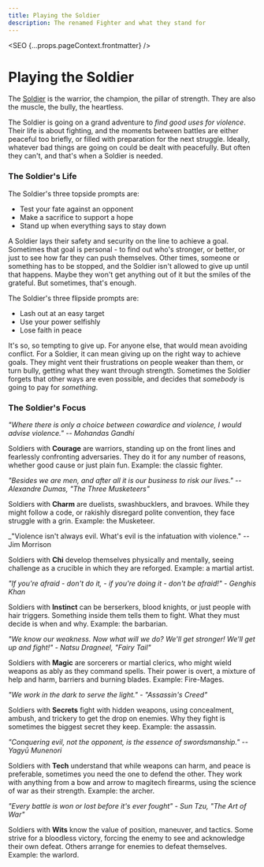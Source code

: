 ```yaml
---
title: Playing the Soldier
description: The renamed Fighter and what they stand for
---
```



<SEO {...props.pageContext.frontmatter} />

# Playing the Soldier

The [Soldier](/cards/soldier) is the warrior, the champion, the pillar of strength. They are also the muscle, the bully, the heartless.

The Soldier is going on a grand adventure to _find good uses for violence_. Their life is about fighting, and the moments between battles are either peaceful too briefly, or filled with preparation for the next struggle. Ideally, whatever bad things are going on could be dealt with peacefully. But often they can't, and that's when a Soldier is needed.

### The Soldier's Life

The Soldier's three topside prompts are:

- Test your fate against an opponent
- Make a sacrifice to support a hope
- Stand up when everything says to stay down

A Soldier lays their safety and security on the line to achieve a goal. Sometimes that goal is personal - to find out who's stronger, or better, or just to see how far they can push themselves. Other times, someone or something has to be stopped, and the Soldier isn't allowed to give up until that happens. Maybe they won't get anything out of it but the smiles of the grateful. But sometimes, that's enough.

The Soldier's three flipside prompts are:

- Lash out at an easy target
- Use your power selfishly
- Lose faith in peace

It's so, so tempting to give up. For anyone else, that would mean avoiding conflict. For a Soldier, it can mean giving up on the right way to achieve goals. They might vent their frustrations on people weaker than them, or turn bully, getting what they want through strength. Sometimes the Soldier forgets that other ways are even possible, and decides that _somebody_ is going to pay for _something_.

### The Soldier's Focus

_"Where there is only a choice between cowardice and violence, I would advise violence." -- Mohandas Gandhi_

Soldiers with **Courage** are warriors, standing up on the front lines and fearlessly confronting adversaries. They do it for any number of reasons, whether good cause or just plain fun. Example: the classic fighter.

_"Besides we are men, and after all it is our business to risk our lives." -- Alexandre Dumas, "The Three Musketeers"_

Soldiers with **Charm** are duelists, swashbucklers, and bravoes. While they might follow a code, or rakishly disregard polite convention, they face struggle with a grin. Example: the Musketeer.

_"Violence isn't always evil. What's evil is the infatuation with violence." -- Jim Morrison

Soldiers with **Chi** develop themselves physically and mentally, seeing challenge as a crucible in which they are reforged. Example: a martial artist.

_"If you're afraid - don't do it, - if you're doing it - don't be afraid!" - Genghis Khan_

Soldiers with **Instinct** can be berserkers, blood knights, or just people with hair triggers. Something inside them tells them to fight. What they must decide is when and why. Example: the barbarian.

_"We know our weakness. Now what will we do? We'll get stronger! We'll get up and fight!" - Natsu Dragneel, "Fairy Tail"_

Soldiers with **Magic** are sorcerers or martial clerics, who might wield weapons as ably as they command spells. Their power is overt, a mixture of help and harm, barriers and burning blades. Example: Fire-Mages.

_"We work in the dark to serve the light." - "Assassin's Creed"_

Soldiers with **Secrets** fight with hidden weapons, using concealment, ambush, and trickery to get the drop on enemies. Why they fight is sometimes the biggest secret they keep. Example: the assassin.

_"Conquering evil, not the opponent, is the essence of swordsmanship." -- Yagyū Munenori_

Soldiers with **Tech** understand that while weapons can harm, and peace is preferable, sometimes you need the one to defend the other. They work with anything from a bow and arrow to magitech firearms, using the science of war as their strength. Example: the archer.

_"Every battle is won or lost before it's ever fought" - Sun Tzu, "The Art of War"_

Soldiers with **Wits** know the value of position, maneuver, and tactics. Some strive for a bloodless victory, forcing the enemy to see and acknowledge their own defeat. Others arrange for enemies to defeat themselves. Example: the warlord.